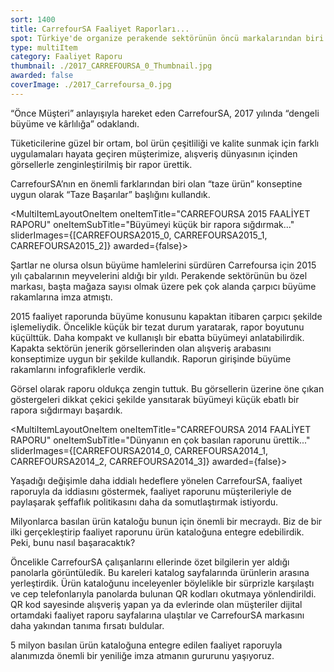 ```yaml
---
sort: 1400
title: CarrefourSA Faaliyet Raporları...
spot: Türkiye'de organize perakende sektörünün öncü markalarından biri olan CarrefourSA, perakendenin lokomotifi olmayı sürdürüyor. Ana iş kolu taze gıda konusunda uzmanlaşarak uygun fiyat politikasını tüm kategorilere yayan <strong>müşterimiz için, taptaze fikirlerle faaliyet raporları şekillendiriyoruz.</strong> Markanın yansıttığı çeşitliliği ve canlılığı her sayfada yansıtmayı hedefliyoruz.
type: multiItem
category: Faaliyet Raporu
thumbnail: ./2017_CARREFOURSA_0_Thumbnail.jpg
awarded: false
coverImage: ./2017_Carrefoursa_0.jpg
---
```




<MultiItemLayoutOneItem oneItemTitle="CARREFOURSA 2017 FAALİYET RAPORU" oneItemSubTitle="Başarının tazesi" sliderImages={[CARREFOURSA2017_0,CARREFOURSA2017_1,CARREFOURSA2017_2,CARREFOURSA2017_3,CARREFOURSA2017_4,CARREFOURSA2017_5]} awarded={false}>

“Önce Müşteri” anlayışıyla hareket eden CarrefourSA, 2017 yılında “dengeli büyüme ve kârlılığa” odaklandı.

Tüketicilerine güzel bir ortam, bol ürün çeşitliliği ve kalite sunmak için farklı uygulamaları hayata geçiren müşterimize, alışveriş dünyasının içinden görsellerle zenginleştirilmiş bir rapor ürettik.

CarrefourSA’nın en önemli farklarından biri olan “taze ürün” konseptine uygun olarak “Taze Başarılar” başlığını kullandık.

</MultiItemLayoutOneItem>


<MultiItemLayoutOneItem oneItemTitle="CARREFOURSA 2015 FAALİYET RAPORU" oneItemSubTitle="Büyümeyi küçük bir rapora sığdırmak..." sliderImages={[CARREFOURSA2015_0, CARREFOURSA2015_1, CARREFOURSA2015_2]} awarded={false}>

Şartlar ne olursa olsun büyüme hamlelerini sürdüren Carrefoursa için 2015 yılı çabalarının meyvelerini aldığı bir yıldı. Perakende sektörünün bu özel markası, başta mağaza sayısı olmak üzere pek çok alanda çarpıcı büyüme rakamlarına imza atmıştı.

2015 faaliyet raporunda büyüme konusunu kapaktan itibaren çarpıcı şekilde işlemeliydik. Öncelikle küçük bir tezat durum yaratarak, rapor boyutunu küçülttük. Daha kompakt ve kullanışlı bir ebatta büyümeyi anlatabilirdik. Kapakta sektörün jenerik görsellerinden olan alışveriş arabasını konseptimize uygun bir şekilde kullandık. Raporun girişinde büyüme rakamlarını infografiklerle verdik.

Görsel olarak raporu oldukça zengin tuttuk. Bu görsellerin üzerine öne çıkan göstergeleri dikkat çekici şekilde yansıtarak büyümeyi küçük ebatlı bir rapora sığdırmayı başardık.

</MultiItemLayoutOneItem>


<MultiItemLayoutOneItem oneItemTitle="CARREFOURSA 2014 FAALİYET RAPORU" oneItemSubTitle="Dünyanın en çok basılan raporunu ürettik..." sliderImages={[CARREFOURSA2014_0, CARREFOURSA2014_1, CARREFOURSA2014_2, CARREFOURSA2014_3]} awarded={false}>

Yaşadığı değişimle daha iddialı hedeflere yönelen CarrefourSA, faaliyet raporuyla da iddiasını göstermek, faaliyet raporunu müşterileriyle de paylaşarak şeffaflık politikasını daha da somutlaştırmak istiyordu.

Milyonlarca basılan ürün kataloğu bunun için önemli bir mecraydı. Biz de bir ilki gerçekleştirip faaliyet raporunu ürün kataloğuna entegre edebilirdik. Peki, bunu nasıl başaracaktık?

Öncelikle CarrefourSA çalışanlarını ellerinde özet bilgilerin yer aldığı panolarla görüntüledik. Bu kareleri katalog sayfalarında ürünlerin arasına yerleştirdik. Ürün kataloğunu inceleyenler böylelikle bir sürprizle karşılaştı ve cep telefonlarıyla panolarda bulunan QR kodları okutmaya yönlendirildi. QR kod sayesinde alışveriş yapan ya da evlerinde olan müşteriler dijital ortamdaki faaliyet raporu sayfalarına ulaştılar ve CarrefourSA markasını daha yakından tanıma fırsatı buldular.

5 milyon basılan ürün kataloğuna entegre edilen faaliyet raporuyla alanımızda önemli bir yeniliğe imza atmanın gururunu yaşıyoruz.

<VimeoVideo id="151000250" title="Faaliyet Raporu 2014" classes="my-6" />

</MultiItemLayoutOneItem>
